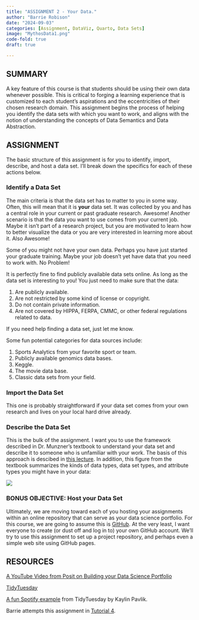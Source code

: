 ```yaml
---
title: "ASSIGNMENT 2 - Your Data."
author: "Barrie Robison"
date: "2024-09-03"
categories: [Assignment, DataViz, Quarto, Data Sets]
image: "MythosData1.png"
code-fold: true
draft: true

---
```


## SUMMARY

A key feature of this course is that students should be using their own data whenever possible.  This is critical to forging a learning experience that is customized to each student's aspirations and the eccentricities of their chosen research domain.  This assignment begins the process of helping you identify the data sets with which you want to work, and aligns with the notion of understanding the concepts of Data Semantics and Data Abstraction.

## ASSIGNMENT

The basic structure of this assignment is for you to identify, import, describe, and host a data set.  I'll break down the specifics for each of these actions below.   

### Identify a Data Set

The main criteria is that [the data set has to matter to you]{.red} in some way.  Often, this will mean that it is **your** data set.  It was collected by you and has a central role in your current or past graduate research.  Awesome!  Another scenario is that the data you want to use comes from your current job.  Maybe it isn't part of a research project, but you are motivated to learn how to better visualize the data or you are very interested in learning more about it.  Also Awesome!

Some of you might not have your own data.  Perhaps you have just started your graduate training.  Maybe your job doesn't yet have data that you need to work with.  No Problem!

It is perfectly fine to find publicly available data sets online.  As long as the data set is interesting to you!  You just need to make sure that the data:

1. Are publicly available.
2. Are not restricted by some kind of license or copyright.
3. Do not contain private information.
4. Are not covered by HIPPA, FERPA, CMMC, or other federal regulations related to data.

If you need help finding a data set, just let me know.

Some fun potential categories for data sources include:

1. Sports Analytics from your favorite sport or team.
2. Publicly available genomics data bases.
3. Keggle.
4. The movie data base.
5. Classic data sets from your field.

### Import the Data Set

This one is probably straightforward if your data set comes from your own research and lives on your local hard drive already.  

### Describe the Data Set

This is the bulk of the assignment.  I want you to use the framework described in Dr. Munzner's textbook to understand your data set and describe it to someone who is unfamiliar with your work.  The basis of this approach is descibed in [this lecture](../L2-Data-Abstraction/index.qmd).  In addition, this figure from the textbook summarizes the kinds of data types, data set types, and attribute types you might have in your data:

![](whatexpanded.png)

### BONUS OBJECTIVE:  Host your Data Set

Ultimately, we are moving toward each of you hosting your assignments within an online repository that can serve as your data science portfolio.  For this course, we are going to assume this is [GitHub](https://github.com).  At the very least, I want everyone to create (or dust off and log in to) your own GitHub account.  We'll try to use this assignment to set up a project repository, and perhaps even a simple web site using GitHub pages.

## RESOURCES

[A YouTube Video from Posit on Building your Data Science Portfolio](https://www.youtube.com/watch?v=xtSFXtDf4cM){target="_blank"}

[TidyTuesday](https://www.tidytuesday.com){target="_blank"}

[A fun Spotify example](https://www.kaylinpavlik.com/classifying-songs-genres/){target="_blank"} from TidyTuesday by Kaylin Pavlik.

Barrie attempts this assignment in [Tutorial 4](../T4-BarriesData/index.qmd){target="_blank"}.
